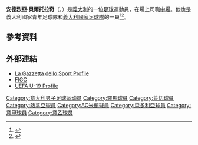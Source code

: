 
{{Infobox football biography
| name           = 安德烈亞·貝爾托拉奇 <br/>Andrea Bertolacci
| image          = Andrea Bertolacci 2016 ICC.jpg
| caption        =
| fullname       = Andrea Bertolacci
| birth_date     = {{birth date and age|1991|1|11|df=y}}
| birth_place    = [[意大利|意大利]][[羅馬|羅馬]]
| height         = 1.79 m
| position       = [[中場|中場]]
| currentclub    = 
| clubnumber     = 
| youthyears1    = 2006–2010 | youthclubs1    = [[羅馬體育俱樂部|羅馬]]
| years1         = 2009–2012 | caps1 =  0 | goals1 =  0 | clubs1 = [[羅馬體育俱樂部|羅馬]]
| years2         = 2010–2012 | caps2 = 43 | goals2 =  6 | clubs2 = → [[莱切足球俱乐部|莱切]]（外借）
| years3         = 2012–2015 | caps3 = 88 | goals3 = 12 | clubs3 = [[热那亚板球与足球俱乐部|热那亚]]
| years4         = 2015–2019 | caps4 = 44 | goals4 =  2 | clubs4 = [[AC米兰|AC米兰]]
| years5         = 2017–2018 | caps5 = 33 | goals5 =  1 | clubs5 = → [[热那亚板球与足球俱乐部|热那亚]]（外借）
| years6         = 2019–2020 | caps6 = 12  | goals6 =  0 | clubs6 = [[桑普多利亚足球俱乐部|森多利亞]]
| years7         = 2020–2021     | caps7 = 37 | goals7 =  9 | clubs7 = [[法蒂赫卡拉古拉克體育會|卡拉古拉克]]
| years8         = 2021–     | caps8 = 4 | goals8 = 0  | clubs8 = [[卡塞利體育會|卡塞利]]
| nationalyears1 = 2006      | nationalteam1 = 義大利U16
| nationalcaps1  = 2 | nationalgoals1 = 0
| nationalyears2 = 2008      | nationalteam2 = 義大利U17
| nationalcaps2  = 4 | nationalgoals2 = 0
| nationalyears3 = 2009      | nationalteam3 = 義大利U18
| nationalcaps3  = 1 | nationalgoals3 = 0
| nationalyears4 = 2009–2010 | nationalteam4 = 義大利U19
| nationalcaps4  = 6 | nationalgoals4 = 0
| nationalyears5 = 2010–2011 | nationalteam5 = 義大利U20
| nationalcaps5  = 2 | nationalgoals5 = 0
| nationalyears6 = 2011–2013 | nationalteam6 = [[義大利21歲以下國家足球隊|義大利U21]]
| nationalcaps6  = 7 | nationalgoals6 = 1
| nationalyears7 = 2014–2015     | nationalteam7 = [[意大利國家足球隊|意大利]]
| nationalcaps7  = 5 | nationalgoals7 = 0
| pcupdate       = 2022年2月20日 (UTC)
| ntupdate       = 2015年10月13日

}}{{noteTA
|G1=Football
|G2=uefa
|1=zh-hans:贝尔托拉奇;zh-hk:貝圖拉斯;zh-hant:貝爾托拉奇;
}}

'''安德烈亞·貝爾托拉奇'''（'''{{lang-it|Andrea Bertolacci}}'''，{{bd|1991年|1月11日}}）是[[義大利|義大利]]的一位[[足球|足球]]運動員，在場上司職[[中場|中場]]。他也是義大利國家青年足球隊和[[義大利國家足球隊|義大利國家足球隊]]的一員<ref>{{cite news|title=Liverpool’s Mario Balotelli recalled to Italy squad for Euro qualifier|url=http://www.theguardian.com/football/2014/nov/09/liverpool-mario-balotelli-recalled-italy-euro-qualifier|accessdate=10 November 2014|work=[[The_Guardian|The Guardian]]|agency=[[Press_Association|Press Association]]|date=10 November 2014|archive-date=2021-02-18|archive-url=https://web.archive.org/web/20210218153602/https://www.theguardian.com/football/2014/nov/09/liverpool-mario-balotelli-recalled-italy-euro-qualifier|dead-url=no}}</ref><ref>{{cite news|url=http://www.espnfc.com/european-championship-qualifying/match/413298/bulgaria-italy/report|title=Eder scores in Italy debut to give Azzurri draw in Bulgaria|publisher=ESPN|work=PA Sport|date=28 March 2015|accessdate=28 March 2015|archive-date=2020-06-05|archive-url=https://web.archive.org/web/20200605230641/http://www.espnfc.com/european-championship-qualifying/match/413298/bulgaria-italy/report|dead-url=no}}</ref>。

==參考資料==
{{reflist}}

==外部連結==
* [http://www.gazzetta.it/speciali/risultati_classifiche/calcio/giocatori/giocatore_andrea_bertolacci_19910111.shtml La Gazzetta dello Sport Profile] {{Wayback|url=http://www.gazzetta.it/speciali/risultati_classifiche/calcio/giocatori/giocatore_andrea_bertolacci_19910111.shtml |date=20170710184215 }} {{it icon}}
* [http://www.figc.it/nazionali/DettaglioConvocato?codiceConvocato=3177&squadra=11 FIGC] {{Wayback|url=http://www.figc.it/nazionali/DettaglioConvocato?codiceConvocato=3177&squadra=11 |date=20141021001709 }} {{it icon}}
* [http://www.uefa.com/under19/teams/player=1907115/index.html UEFA U-19 Profile] {{Wayback|url=http://www.uefa.com/under19/teams/player=1907115/index.html |date=20101025000611 }}

{{DEFAULTSORT:Bertolacci, Andrea}}
[[Category:意大利男子足球运动员|Category:意大利男子足球运动员]]
[[Category:羅馬球員|Category:羅馬球員]]
[[Category:萊切球員|Category:萊切球員]]
[[Category:熱拿亞球員|Category:熱拿亞球員]]
[[Category:AC米蘭球員|Category:AC米蘭球員]]
[[Category:森多利亞球員|Category:森多利亞球員]]
[[Category:意甲球員|Category:意甲球員]]
[[Category:意乙球员|Category:意乙球员]]